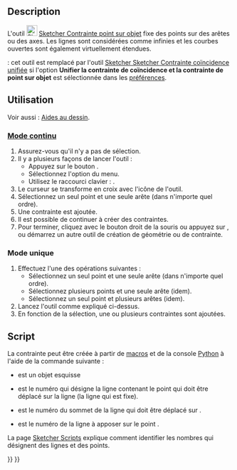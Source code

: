 <languages/>

{{Docnav/fr
|[[Sketcher_ConstrainCoincident/fr|Contrainte de coïncidence]]
|[[Sketcher_ConstrainHorVer/fr|Contrainte horizontale/verticale]]
|[[Sketcher_Workbench/fr|Atelier Sketcher]]
|IconL=Sketcher_ConstrainCoincident.svg
|IconR=Sketcher_ConstrainHorVer.svg
|IconC=Workbench_Sketcher.svg
}}

{{GuiCommand/fr
|Name=Sketcher ConstrainPointOnObject
|Name/fr=Sketcher Contrainte point sur objet
|MenuLocation=Esquisse → Contraintes d'esquisse  → Contrainte point sur objet
|Workbenches=[[Sketcher_Workbench/fr|Sketcher]]
|Shortcut={{KEY|O}}
|SeeAlso=[[Sketcher_ConstrainCoincidentUnified/fr|Sketcher Contrainte coïncidence unifiée]], [[Sketcher_ConstrainCoincident/fr|Sketcher Contrainte de coïncidence]]
}}

==Description==

L'outil [[Image:Sketcher_ConstrainPointOnObject.svg|24px]] [[Sketcher_ConstrainPointOnObject/fr|Sketcher Contrainte point sur objet]] fixe des points sur des arêtes ou des axes. Les lignes sont considérées comme infinies et les courbes ouvertes sont également virtuellement étendues.

{{Version/fr|1.0}} : cet outil est remplacé par l'outil [[Sketcher_ConstrainCoincidentUnified/fr|Sketcher Sketcher Contrainte coïncidence unifiée]] si l'option '''Unifier la contrainte de coïncidence et la contrainte de point sur objet''' est sélectionnée dans les [[Sketcher_Preferences/fr#Général|préférences]].

<span id="Usage"></span>
==Utilisation==

Voir aussi : [[Sketcher_Workbench/fr#Aides_au_dessin|Aides au dessin]].

<span id="Continue_mode"></span>
===[[Sketcher_Workbench/fr#Modes_continus|Mode continu]]===

# Assurez-vous qu'il n'y a pas de sélection.
# Il y a plusieurs façons de lancer l'outil :
#* Appuyez sur le bouton {{Button|[[Image:Sketcher_ConstrainPointOnObject.svg|16px]] [[Sketcher_ConstrainPointOnObject/fr|Contrainte point sur objet]]}}.
#* Sélectionnez l'option {{MenuCommand|Esquisse → Contraintes d'esquisse → [[Image:Sketcher_ConstrainPointOnObject.svg|16px]] Contrainte point sur objet}} du menu.
#* Utilisez le raccourci clavier : {{KEY|O}}.
# Le curseur se transforme en croix avec l'icône de l'outil.
# Sélectionnez un seul point et une seule arête (dans n'importe quel ordre).
# Une contrainte est ajoutée.
# Il est possible de continuer à créer des contraintes.
# Pour terminer, cliquez avec le bouton droit de la souris ou appuyez sur {{KEY|Échap}}, ou démarrez un autre outil de création de géométrie ou de contrainte.

<span id="Run-once_mode"></span>
===Mode unique===

# Effectuez l'une des opérations suivantes :
#* Sélectionnez un seul point et une seule arête (dans n'importe quel ordre).
#* Sélectionnez plusieurs points et une seule arête (idem).
#* Sélectionnez un seul point et plusieurs arêtes (idem).
# Lancez l'outil comme expliqué ci-dessus.
# En fonction de la sélection, une ou plusieurs contraintes sont ajoutées.

<span id="Scripting"></span>
==Script==

La contrainte peut être créée à partir de [[Macros/fr|macros]] et de la console [[Python/fr|Python]] à l'aide de la commande suivante :

{{incode|Sketch.addConstraint(Sketcher.Constraint('PointOnObject',LineMoving,PointOfLineMoving,LineFixed))}}

* {{incode|Sketch}} est un objet esquisse
* {{incode|LineMoving}} est le numéro qui désigne la ligne contenant le point qui doit être déplacé sur la ligne {{incode|LineFixed}} (la ligne qui est fixe).
* {{incode|PointOfLineMoving}} est le numéro du sommet de la ligne {{incode|LineMoving}} qui doit être déplacé sur {{incode|LineFixed}}.
* {{incode|LinedFixed}} est le numéro de la ligne à apposer sur le point {{incode|PointOfLineMoving}}.

La page [[Sketcher_scripting/fr|Sketcher Scripts]] explique comment identifier les nombres qui désignent des lignes et des points.


{{Docnav/fr
|[[Sketcher_ConstrainCoincident/fr|Contrainte de coïncidence]]
|[[Sketcher_ConstrainHorVer/fr|Contrainte horizontale/verticale]]
|[[Sketcher_Workbench/fr|Atelier Sketcher]]
|IconL=Sketcher_ConstrainCoincident.svg
|IconR=Sketcher_ConstrainHorVer.svg
|IconC=Workbench_Sketcher.svg
}}

{{Sketcher_Tools_navi{{#translation:}}}}
{{Userdocnavi{{#translation:}}}}
